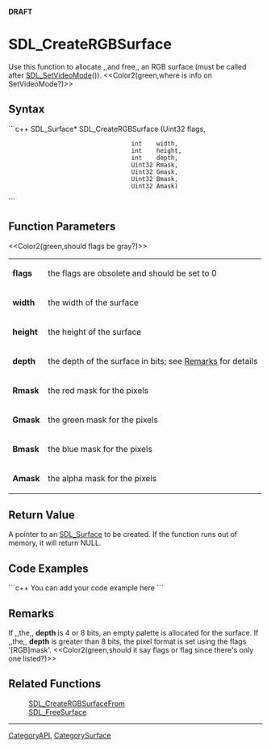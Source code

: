 <!-- pragma section-numbers off -->
<!-- pragma disable-camelcase -->
'''DRAFT'''

= SDL_CreateRGBSurface =
Use this function to allocate ,,and free,, an RGB surface (must be called after [[SDL_SetVideoMode]]()).  <<Color2(green,where is info on Set<code></code>Video<code></code>Mode?)>>


== Syntax ==
```c++
SDL_Surface* SDL_CreateRGBSurface (Uint32 flags,
                                   int    width,
                                   int    height,
                                   int    depth,
                                   Uint32 Rmask,
                                   Uint32 Gmask,
                                   Uint32 Bmask,
                                   Uint32 Amask)
```

== Function Parameters ==
<<Color2(green,should flags be gray?)>>
{|
|'''flags'''
|the flags are obsolete and should be set to 0
|-
|'''width'''
|the width of the surface
|-
|'''height'''
|the height of the surface
|-
|'''depth'''
|the depth of the surface in bits; see [[#Remarks|Remarks]] for details
|-
|'''Rmask'''
|the red mask for the pixels
|-
|'''Gmask'''
|the green mask for the pixels
|-
|'''Bmask'''
|the blue mask for the pixels
|-
|'''Amask'''
|the alpha mask for the pixels
|}

== Return Value ==
A pointer to an [[SDL_Surface]] to be created.  If the function runs out of memory, it will return NULL. 

== Code Examples ==
```c++
You can add your code example here
```

== Remarks ==
If ,,the,, '''depth''' is 4 or 8 bits, an empty palette is allocated for the surface. If ,,the,, '''depth''' is greater than 8 bits, the pixel format is set using the flags '[RGB]mask'. <<Color2(green,should it say flags or flag since there's only one listed?)>>

== Related Functions ==
:[[SDL_CreateRGBSurfaceFrom]]
:[[SDL_FreeSurface]]

----
[[CategoryAPI]], [[CategorySurface]]
